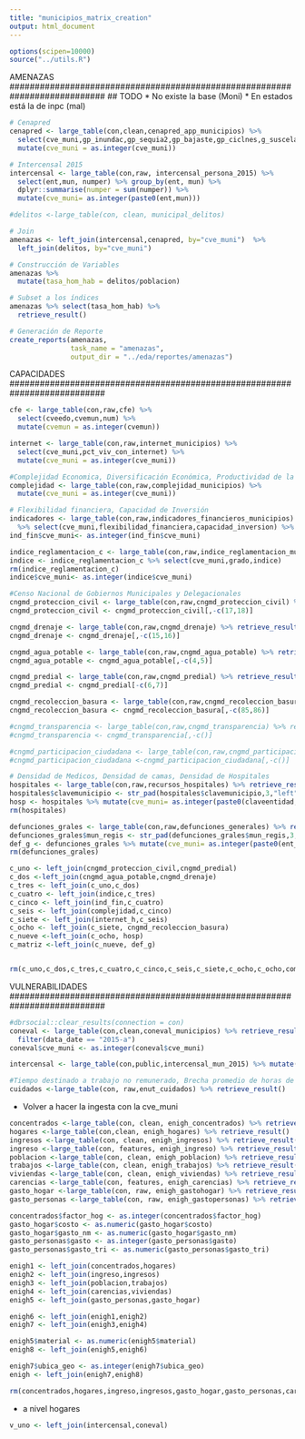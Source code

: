 ```yaml
---
title: "municipios_matrix_creation"
output: html_document
---
```


```r
options(scipen=10000)
source("../utils.R")
```

###########################################################################
AMENAZAS
###########################################################################
## TODO
* No existe la base (Moni)
* En estados está la de inpc (mal)



```r
# Cenapred 
cenapred <- large_table(con,clean,cenapred_app_municipios) %>%
  select(cve_muni,gp_inundac,gp_sequia2,gp_bajaste,gp_ciclnes,g_suscelad,gp_sismico,gp_tsunami) %>%  
  mutate(cve_muni = as.integer(cve_muni))

# Intercensal 2015
intercensal <- large_table(con,raw, intercensal_persona_2015) %>%
  select(ent,mun, numper) %>% group_by(ent, mun) %>%
  dplyr::summarise(numper = sum(numper)) %>%
  mutate(cve_muni= as.integer(paste0(ent,mun)))

#delitos <-large_table(con, clean, municipal_delitos) 

# Join
amenazas <- left_join(intercensal,cenapred, by="cve_muni")  %>%
  left_join(delitos, by="cve_muni")

# Construcción de Variables
amenazas %>% 
  mutate(tasa_hom_hab = delitos/poblacion)

# Subset a los índices
amenazas %>% select(tasa_hom_hab) %>% 
  retrieve_result()

# Generación de Reporte
create_reports(amenazas, 
               task_name = "amenazas", 
               output_dir = "../eda/reportes/amenazas")
```



###########################################################################
CAPACIDADES
###########################################################################

```r
cfe <- large_table(con,raw,cfe) %>% 
  select(cveedo,cvemun,num) %>% 
  mutate(cvemun = as.integer(cvemun))
```

```r
internet <- large_table(con,raw,internet_municipios) %>% 
  select(cve_muni,pct_viv_con_internet) %>% 
  mutate(cve_muni = as.integer(cve_muni))
```

```r
#Complejidad Economica, Diversificación Económica, Productividad de la tierra
complejidad <- large_table(con,raw,complejidad_municipios) %>% 
  mutate(cve_muni = as.integer(cve_muni))
```

```r
# Flexibilidad financiera, Capacidad de Inversión
indicadores <- large_table(con,raw,indicadores_financieros_municipios) %>%
  %>% select(cve_muni,flexibilidad_financiera,capacidad_inversion) %>%
ind_fin$cve_muni<- as.integer(ind_fin$cve_muni)
```

```r
indice_reglamentacion_c <- large_table(con,raw,indice_reglamentacion_municipios) %>% retrieve_result()
indice <- indice_reglamentacion_c %>% select(cve_muni,grado,indice)
rm(indice_reglamentacion_c)
indice$cve_muni<- as.integer(indice$cve_muni)
```

```r
#Censo Nacional de Gobiernos Municipales y Delegacionales
cngmd_proteccion_civil <- large_table(con,raw,cngmd_proteccion_civil) %>% retrieve_result()
cngmd_proteccion_civil <- cngmd_proteccion_civil[,-c(17,18)]

cngmd_drenaje <- large_table(con,raw,cngmd_drenaje) %>% retrieve_result()
cngmd_drenaje <- cngmd_drenaje[,-c(15,16)]

cngmd_agua_potable <- large_table(con,raw,cngmd_agua_potable) %>% retrieve_result()
cngmd_agua_potable <- cngmd_agua_potable[,-c(4,5)]

cngmd_predial <- large_table(con,raw,cngmd_predial) %>% retrieve_result()
cngmd_predial <- cngmd_predial[-c(6,7)]

cngmd_recoleccion_basura <- large_table(con,raw,cngmd_recoleccion_basura) %>% retrieve_result() 
cngmd_recoleccion_basura <- cngmd_recoleccion_basura[,-c(85,86)]

#cngmd_transparencia <- large_table(con,raw,cngmd_transparencia) %>% retrieve_result()
#cngmd_transparencia <- cngmd_transparencia[,-c()]

#cngmd_participacion_ciudadana <- large_table(con,raw,cngmd_participacion_ciudadana) %>% retrieve_result()
#cngmd_participacion_ciudadana <-cngmd_participacion_ciudadana[,-c()]

```

```r
# Densidad de Medicos, Densidad de camas, Densidad de Hospitales
hospitales <- large_table(con,raw,recursos_hospitales) %>% retrieve_result() 
hospitales$clavemunicipio <- str_pad(hospitales$clavemunicipio,3,"left",'0')
hosp <- hospitales %>% mutate(cve_muni= as.integer(paste0(claveentidad,clavemunicipio)))
rm(hospitales)
```   

```r
defunciones_grales <- large_table(con,raw,defunciones_generales) %>% retrieve_result()
defunciones_grales$mun_regis <- str_pad(defunciones_grales$mun_regis,3,"left",'0')
def_g <- defunciones_grales %>% mutate(cve_muni= as.integer(paste0(ent_regis,mun_regis)))
rm(defunciones_grales)
```

```r
c_uno <- left_join(cngmd_proteccion_civil,cngmd_predial)
c_dos <-left_join(cngmd_agua_potable,cngmd_drenaje)
c_tres <- left_join(c_uno,c_dos)
c_cuatro <- left_join(indice,c_tres)
c_cinco <- left_join(ind_fin,c_cuatro)
c_seis <- left_join(complejidad,c_cinco)
c_siete <- left_join(internet_h,c_seis)
c_ocho <- left_join(c_siete, cngmd_recoleccion_basura)
c_nueve <-left_join(c_ocho, hosp)
c_matriz <-left_join(c_nueve, def_g)


rm(c_uno,c_dos,c_tres,c_cuatro,c_cinco,c_seis,c_siete,c_ocho,c_ocho,complejidad,cngmd_proteccion_civil,cngmd_predial,cngmd_agua_potable,cngmd_drenaje,indice,ind_fin, internet_h,cngmd_recoleccion_basura,u_cfe,hosp,c_nueve,def_g)
```

###########################################################################
VULNERABILIDADES
###########################################################################

```r
#dbrsocial::clear_results(connection = con)
coneval <- large_table(con,clean,coneval_municipios) %>% retrieve_result() %>%
  filter(data_date == "2015-a")
coneval$cve_muni <- as.integer(coneval$cve_muni)
```

```r
intercensal <- large_table(con,public,intercensal_mun_2015) %>% mutate(cve_muni= as.integer(paste0(ent,mun))) %>% retrieve_result()
```

```r
#Tiempo destinado a trabajo no remunerado, Brecha promedio de horas de trabajo de cuidados
cuidados <-large_table(con, raw,enut_cuidados) %>% retrieve_result()
```
* Volver a hacer la ingesta con la cve_muni

```r
concentrados <-large_table(con, clean, enigh_concentrados) %>% retrieve_result()
hogares <-large_table(con,clean, enigh_hogares) %>% retrieve_result()
ingresos <-large_table(con, clean, enigh_ingresos) %>% retrieve_result()
ingreso <-large_table(con, features, enigh_ingreso) %>% retrieve_result()
poblacion <-large_table(con, clean, enigh_poblacion) %>% retrieve_result()
trabajos <-large_table(con, clean, enigh_trabajos) %>% retrieve_result()
viviendas <-large_table(con, clean, enigh_viviendas) %>% retrieve_result()
carencias <-large_table(con, features, enigh_carencias) %>% retrieve_result()
gasto_hogar <-large_table(con, raw, enigh_gastohogar) %>% retrieve_result()
gasto_personas <-large_table(con, raw, enigh_gastopersonas) %>% retrieve_result()

concentrados$factor_hog <- as.integer(concentrados$factor_hog)
gasto_hogar$costo <- as.numeric(gasto_hogar$costo)
gasto_hogar$gasto_nm <- as.numeric(gasto_hogar$gasto_nm)
gasto_personas$gasto <- as.integer(gasto_personas$gasto)
gasto_personas$gasto_tri <- as.numeric(gasto_personas$gasto_tri)

enigh1 <- left_join(concentrados,hogares) 
enigh2 <- left_join(ingreso,ingresos) 
enigh3 <- left_join(poblacion,trabajos) 
enigh4 <- left_join(carencias,viviendas) 
enigh5 <- left_join(gasto_personas,gasto_hogar) 

enigh6 <- left_join(enigh1,enigh2)
enigh7 <- left_join(enigh3,enigh4)

enigh5$material <- as.numeric(enigh5$material)
enigh8 <- left_join(enigh5,enigh6)

enigh7$ubica_geo <- as.integer(enigh7$ubica_geo)
enigh <- left_join(enigh7,enigh8)

rm(concentrados,hogares,ingreso,ingresos,gasto_hogar,gasto_personas,carencias,viviendas,trabajos,poblacion,enigh1,enigh2,enigh3,enigh4,enigh5,enigh6,enigh7,enigh8)
```
* a nivel hogares

```r
v_uno <- left_join(intercensal,coneval)
```